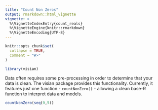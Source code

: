 ```yaml
---
title: "Count Non Zeros"
output: rmarkdown::html_vignette
vignette: >
  %\VignetteIndexEntry{count_reals}
  %\VignetteEngine{knitr::rmarkdown}
  %\VignetteEncoding{UTF-8}
---
```


```r
knitr::opts_chunk$set(
  collapse = TRUE,
  comment = "#>"
)
```

```r
library(visian)

```

Data often requires some pre-processing in order to determine that your data is clean. The visian package provides this functionality. Currently, it features just one function - `countNonZero()` - allowing a clean base-R function to interpret data and models.

```r
countNonZero(seq(0,5))
```


